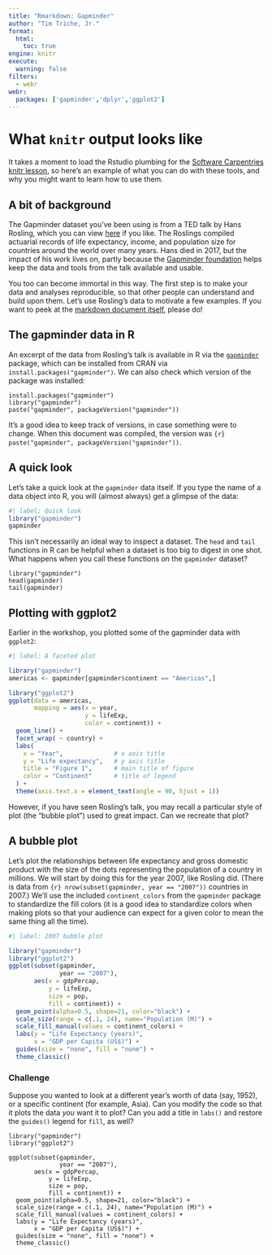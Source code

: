 ```yaml
---
title: "Rmarkdown: Gapminder"
author: "Tim Triche, Jr."
format: 
  html:
    toc: true
engine: knitr
execute:
  warning: false
filters:
  - webr
webr:
  packages: ['gapminder','dplyr','ggplot2']
---
```


# What `knitr` output looks like

It takes a moment to load the Rstudio plumbing for the 
<a href="https://swcarpentry.github.io/r-novice-gapminder/14-knitr-markdown.html">Software Carpentries knitr lesson</a>, so here's an example of what you can 
do with these tools, and why you might want to learn how to use them. 


## A bit of background

The Gapminder dataset you've been using is from a TED talk by Hans Rosling, 
which you can view <a href="https://www.youtube.com/watch?v=hVimVzgtD6w">here</a> if you like. The Roslings compiled actuarial records of life expectancy,
income, and population size for countries around the world over many years. Hans
died in 2017, but the impact of his work lives on, partly because the
<a href="https://www.gapminder.org/about/about-gapminder/history/">Gapminder 
foundation</a> helps keep the data and tools from the talk available and usable.

You too can become immortal in this way. The first step is to make your data and
analyses reproducible, so that other people can understand and build upon them.
Let's use Rosling's data to motivate a few examples. If you want to peek
at the <a href="https://github.com/trichelab/trichelab.github.io/blob/gh-pages/webR/gapminder/Gapminder.qmd">markdown document itself</a>, please do!


## The gapminder data in R

An excerpt of the data from Rosling's talk is available in R via the
<a href="https://cran.r-project.org/package=gapminder">`gapminder`</a>
package, which can be installed from CRAN via `install.packages("gapminder")`.
We can also check which version of the package was installed:

```webr-r
install.packages("gapminder")
library("gapminder")
paste("gapminder", packageVersion("gapminder"))
```

It's a good idea to keep track of versions, in case something were to change.
When this document was compiled, the version was 
`{r} paste("gapminder", packageVersion("gapminder"))`.


## A quick look

Let's take a quick look at the `gapminder` data itself. If you type the name
of a data object into R, you will (almost always) get a glimpse of the data:

```r
#| label: Quick look 
library("gapminder")
gapminder
```

This isn't necessarily an ideal way to inspect a dataset.  The `head` and `tail`
functions in R can be helpful when a dataset is too big to digest in one shot. 
What happens when you call these functions on the `gapminder` dataset?

```webr-r
library("gapminder")
head(gapminder)
tail(gapminder)
```

## Plotting with ggplot2

Earlier in the workshop, you plotted some of the gapminder data with `ggplot2`:

```r
#| label: A faceted plot

library("gapminder") 
americas <- gapminder[gapminder$continent == "Americas",]

library("ggplot2")
ggplot(data = americas, 
       mapping = aes(x = year, 
                     y = lifeExp, 
                     color = continent)) +
  geom_line() + 
  facet_wrap( ~ country) +
  labs(
    x = "Year",              # x axis title
    y = "Life expectancy",   # y axis title
    title = "Figure 1",      # main title of figure
    color = "Continent"      # title of legend
  ) +
  theme(axis.text.x = element_text(angle = 90, hjust = 1))  

```

However, if you have seen Rosling's talk, you may recall a particular style 
of plot (the "bubble plot") used to great impact.  Can we recreate that plot?


## A bubble plot

Let's plot the relationships between life expectancy and gross domestic product
with the size of the dots representing the population of a country in millions.
We will start by doing this for the year 2007, like Rosling did. (There is data 
from `{r} nrow(subset(gapminder, year == "2007"))` countries in 2007.) We'll use
the included `continent_colors` from the `gapminder` package to standardize the
fill colors (it is a good idea to standardize colors when making plots so that 
your audience can expect for a given color to mean the same thing all the time).

```r
#| label: 2007 bubble plot

library("gapminder")
library("ggplot2")
ggplot(subset(gapminder, 
              year == "2007"), 
       aes(x = gdpPercap, 
           y = lifeExp, 
           size = pop,
           fill = continent)) + 
  geom_point(alpha=0.5, shape=21, color="black") +
  scale_size(range = c(.1, 24), name="Population (M)") +
  scale_fill_manual(values = continent_colors) + 
  labs(y = "Life Expectancy (years)", 
       x = "GDP per Capita (US$)") +
  guides(size = "none", fill = "none") + 
  theme_classic() 

```

### Challenge

Suppose you wanted to look at a different year's worth of data (say, 1952), or
a specific continent (for example, Asia). Can you modify the code so that it
plots the data _you_ want it to plot? Can you add a title in `labs()` and 
restore the `guides()` legend for `fill`, as well?

```webr-r

library("gapminder")
library("ggplot2")

ggplot(subset(gapminder, 
              year == "2007"), 
       aes(x = gdpPercap, 
           y = lifeExp, 
           size = pop,
           fill = continent)) + 
  geom_point(alpha=0.5, shape=21, color="black") +
  scale_size(range = c(.1, 24), name="Population (M)") +
  scale_fill_manual(values = continent_colors) + 
  labs(y = "Life Expectancy (years)", 
       x = "GDP per Capita (US$)") +
  guides(size = "none", fill = "none") + 
  theme_classic()

```
